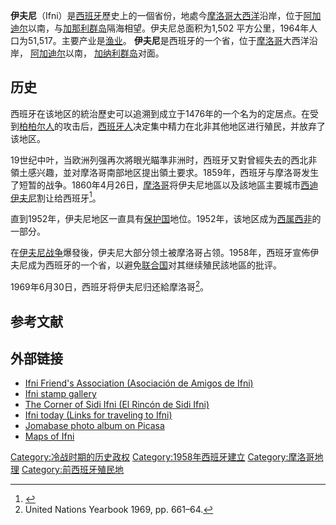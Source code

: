 {{Infobox former subdivision
|conventional_long_name = 伊夫尼<br>Ifni
|common_name = 
|subdivision = 省
|nation = [[西班牙|西班牙]]
|p1 = 西屬西非
|flag_p1 = Flag of Spain 1945 1977.svg
|s1 = 摩洛哥
|flag_s1 = Flag of Morocco.svg
|image_coat = Coat of Arms of the Spanish Province of Sidi Ifni.svg
|image_flag = Flag of Spain 1945 1977.svg
|image_map = Morocco Protectorate.svg
|image_map_caption = 位於摩洛哥西南部的小塊紅色區域即為伊夫尼
|capital = [[西迪伊夫尼|西迪伊夫尼]]
|title_leader = 總督
|leader1 = {{link-en|埃米利奥·博內利|Emilio Bonelli}}
|year_leader1 = 1884-1885
|leader2 = {{link-es|何塞·维加·罗德里格斯|José Miguel Vega Rodríguez}}
|year_leader2 = 1969 <small>(末任)</small>
|date_start = 1月12日
|year_start = 1884年
|event_end = 歸還給[[摩洛哥|摩洛哥]]
|date_end = 1月14日
|year_end = 1969年
|stat_year1 = 1969
|stat_area1 = 1502
|stat_year2 = 1964
|stat_pop2 = 51,517<!--Citation needed-->
|footnotes = 
|native_name=|demonym=|today=|life_span=1884-1969}}'''伊夫尼'''（Ifni）是[[西班牙|西班牙]]歷史上的一個省份，地處今[[摩洛哥|摩洛哥]][[大西洋|大西洋]]沿岸，位于[[阿加迪尔|阿加迪尔]]以南，与[[加那利群岛|加那利群岛]]隔海相望。伊夫尼总面积为1,502 平方公里，1964年人口为51,517。主要产业是[[渔业|渔业]]。
'''伊夫尼'''是西班牙的一个省，位于[[摩洛哥|摩洛哥]]大西洋沿岸， [[阿加迪尔|阿加迪尔]]以南， [[加那利群岛|加纳利群岛]]对面。

== 历史 ==
西班牙在该地区的統治歷史可以追溯到成立于1476年的一个名为{{link-en|圣克鲁斯－德拉马尔佩克尼亚|Santa Cruz de la Mar Pequeña}}的定居点。在受到[[柏柏尔人|柏柏尔人]]的攻击后，[[西班牙人|西班牙人]]决定集中精力在北非其他地区进行殖民，并放弃了该地区。 

19世纪中叶，当欧洲列强再次將眼光瞄準非洲时，西班牙又對曾經失去的西北非領土感兴趣，並对摩洛哥南部地区提出領土要求。1859年，西班牙与摩洛哥发生了短暂的战争。1860年4月26日，[[摩洛哥|摩洛哥]]将伊夫尼地區以及該地區主要城市[[西迪伊夫尼|西迪伊夫尼]]割让给西班牙<ref>{{Cite web|title=Iberia 'descubrió' Canarias hace 80 años|url=https://www.laprovincia.es/gran-canaria/2018/04/23/iberia-descubrio-canarias-80-anos/1050818.html|accessdate=2020-08-23|author=|date=|first=|work=www.laprovincia.es|archiveurl=https://web.archive.org/web/20180527145752/http://www.laprovincia.es/gran-canaria/2018/04/23/iberia-descubrio-canarias-80-anos/1050818.html|archivedate=2018-05-27|dead-url=no}}</ref>。   

直到1952年，伊夫尼地区一直具有[[保护国|保护国]]地位。1952年，该地区成为[[西属西非|西属西非]]的一部分。 

在[[伊夫尼战争|伊夫尼战争]]爆發後，伊夫尼大部分领土被摩洛哥占领。1958年，西班牙宣佈伊夫尼成为西班牙的一个省，以避免[[联合国|联合国]]对其继续殖民該地區的批评。 

1969年6月30日，西班牙将伊夫尼归还給摩洛哥<ref>United Nations Yearbook 1969, pp. 661–64.</ref>。

== 参考文献 ==
{{Reflist}}

== 外部链接 ==

* [http://www.ifni.es Ifni Friend's Association (Asociación de Amigos de Ifni)]{{Wayback|url=http://www.ifni.es/ |date=20200117175716 }}
* [https://stampuoso.com/listing/ifni Ifni stamp gallery]
* [http://www.sidi-ifni.com The Corner of Sidi Ifni (El Rincón de Sidi Ifni)]{{Wayback|url=http://www.sidi-ifni.com/ |date=20200818115241 }}
* [http://www.buscoenlaces.es/cosas_correos/ Ifni today (Links for traveling to Ifni)]{{Wayback|url=http://www.buscoenlaces.es/cosas_correos/ |date=20171205144611 }}
* [https://web.archive.org/web/20111007062200/http://picasaweb.google.com/jomabase Jomabase photo album on Picasa]
* [https://web.archive.org/web/20050505122001/http://home.pages.at/maxifant/Frames/ifni.htm Maps of Ifni]
{{Coord|29|22|N|10|11|W|display=title}}
[[Category:冷战时期的历史政权|Category:冷战时期的历史政权]]
[[Category:1958年西班牙建立|Category:1958年西班牙建立]]
[[Category:摩洛哥地理|Category:摩洛哥地理]]
[[Category:前西班牙殖民地|Category:前西班牙殖民地]]